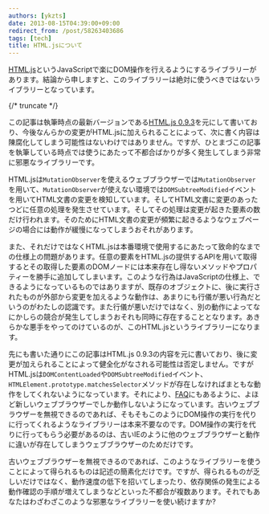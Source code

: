 ```yaml
---
authors: [ykzts]
date: 2013-08-15T04:39:00+09:00
redirect_from: /post/58263403686
tags: [tech]
title: HTML.jsについて
---
```


[HTML.js](https://nbubna.github.io/HTML/)というJavaScriptで楽にDOM操作を行えるようにするライブラリーがあります。結論から申しますと、このライブラリーは絶対に使うべきではないライブラリーとなっています。

{/* truncate */}

この記事は執筆時点の最新バージョンである[HTML.js 0.9.3](https://github.com/nbubna/HTML/tree/0.9.3)を元にして書いており、今後なんらかの変更がHTML.jsに加えられることによって、次に書く内容は陳腐化してしまう可能性はないわけではありません。ですが、ひとまづこの記事を執筆している時点では使うにあたって不都合ばかりが多く発生してしまう非常に邪悪なライブラリーです。

HTML.jsは`MutationObserver`を使えるウェブブラウザーでは`MutationObserver`を用いて、`MutationObserver`が使えない環境では`DOMSubtreeModified`イベントを用いてHTML文書の変更を検知しています。そしてHTML文書に変更のあったつどに任意の処理を発生させています。そしてその処理は変更が起きた要素の数だけ行われます。そのためにHTML文書の変更が頻繁に起きるようなウェブページの場合には動作が緩慢になってしまうおそれがあります。

また、それだけではなくHTML.jsは本番環境で使用するにあたって致命的なまでの仕様上の問題があります。任意の要素をHTML.jsの提供するAPIを用いて取得するとその取得した要素のDOMノードには本来存在し得ないメソッドやプロパティーを勝手に追加してしまいます。このような行為はJavaScriptの仕様上、できるようになっているものではありますが、既存のオブジェクトに、後に実行されたものが外部から変更を加えるような動作は、あまりにも行儀が悪い行為だというのがわたしの認識です。また行儀が悪いだけではなく、別の動作によってなにかしらの競合が発生してしまうおそれも同時に存在することとなります。あきらかな悪手をやってのけているのが、このHTML.jsというライブラリーになります。

先にも書いた通りにこの記事はHTML.js 0.9.3の内容を元に書いており、後に変更が加えられることによって健全化がなされる可能性は否定しません。ですがHTML.jsは`DOMContentLoaded`や`DOMSubtreeModified`イベント、`HTMLElement.prototype.matchesSelector`メソッドが存在しなければまともな動作をしてくれないようになっています。それにより、[FAQ](https://nbubna.github.io/HTML/#FAQ)にもあるように、よほど新しいウェブブラウザーでしか動作しないようになっています。古いウェブブラウザーを無視できるのであれば、そもそもこのようにDOM操作の実行を代りに行ってくれるようなライブラリーは本来不要なのです。DOM操作の実行を代りに行ってもらう必要があるのは、古いIEのように他のウェブブラウザーと動作に違いが存在してしまうウェブブラウザーのためだけです。

古いウェブブラウザーを無視できるのであれば、このようなライブラリーを使うことによって得られるものは記述の簡素化だけです。ですが、得られるものが乏しいだけではなく、動作速度の低下を招いてしまったり、依存関係の発生による動作確認の手順が増えてしまうなどといった不都合が複数あります。それでもあなたはわざわざこのような邪悪なライブラリーを使い続けますか?
